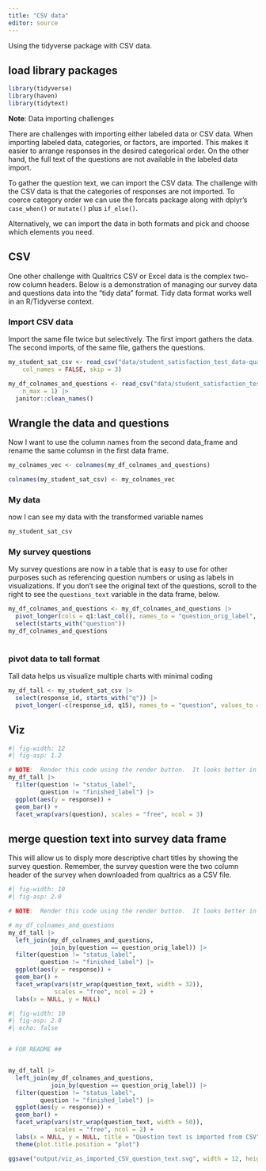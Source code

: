 ```yaml
---
title: "CSV data"
editor: source
---
```


Using the tidyverse package with CSV data.  

## load library packages

```r
library(tidyverse)
library(haven)
library(tidytext)
```
**Note**:  Data importing challenges

There are challenges with importing either labeled data or CSV data.  When importing labeled data, categories, or factors, are imported.  This makes it easier to arrange responses in the desired categorical order.  On the other hand, the full text of the questions are not available in the labeled data import.  

To gather the question text, we can  import the CSV data.  The challenge with the CSV data is that the categories of responses are not imported.  To coerce category order we can use the forcats package along with dplyr's `case_when()` or `mutate()` plus `if_else()`.

Alternatively, we can import the data in both formats and pick and choose which elements you need.

## CSV 

One other challenge with Qualtrics CSV or Excel data is the complex two-row column headers.  Below is a demonstration of managing our survey data and questions data into the "tidy data" format.  Tidy data format works well in an R/Tidyverse context.

### Import CSV data

Import the same file twice but selectively.  The first import gathers the data.  The second imports, of the same file, gathers the questions.

```r
my_student_sat_csv <- read_csv("data/student_satisfaction_test_data-qualtrics.csv", 
    col_names = FALSE, skip = 3)

my_df_colnames_and_questions <- read_csv("data/student_satisfaction_test_data-qualtrics.csv", 
    n_max = 1) |> 
  janitor::clean_names()
```


## Wrangle the data and questions


Now I want to use the column names from the second data_frame and rename the same columsn in the first data frame.

```r
my_colnames_vec <- colnames(my_df_colnames_and_questions)

colnames(my_student_sat_csv) <- my_colnames_vec
```

### My data

now I can see my data with the transformed variable names

```r
my_student_sat_csv
```

### My survey questions

My survey questions are now in a table that is easy to use for other purposes such as referencing question numbers or using as labels in visualizations. If you don't see the original text of the questions, scroll to the right to see the `questions_text` variable in the data frame, below.

```r
my_df_colnames_and_questions <- my_df_colnames_and_questions |> 
  pivot_longer(cols = q1:last_col(), names_to = "question_orig_label", values_to = "question_text") |> 
  select(starts_with("question")) 
my_df_colnames_and_questions
  
```

### pivot data to tall format

Tall data helps us visualize multiple charts with minimal coding

```r
my_df_tall <- my_student_sat_csv |>
  select(response_id, starts_with("q")) |>
  pivot_longer(-c(response_id, q15), names_to = "question", values_to = "response")
```


## Viz

```r
#| fig-width: 12
#| fig-asp: 1.2

# NOTE:  Render this code using the render button.  It looks better in the rendered document
my_df_tall |> 
  filter(question != "status_label",
         question != "finished_label") |> 
  ggplot(aes(y = response)) +
  geom_bar() +
  facet_wrap(vars(question), scales = "free", ncol = 3)
```

## merge question text into survey data frame

This will allow us to disply more descriptive chart titles by showing the survey question.  Remember, the survey question were the two column header of the survey when downloaded from qualtrics as a CSV file.

```r
#| fig-width: 10
#| fig-asp: 2.0

# NOTE:  Render this code using the render button.  It looks better in the rendered document

# my_df_colnames_and_questions
my_df_tall |> 
  left_join(my_df_colnames_and_questions, 
            join_by(question == question_orig_label)) |> 
  filter(question != "status_label",
         question != "finished_label") |> 
  ggplot(aes(y = response)) +
  geom_bar() +
  facet_wrap(vars(str_wrap(question_text, width = 32)), 
             scales = "free", ncol = 2) +
  labs(x = NULL, y = NULL)
```


```r
#| fig-width: 10
#| fig-asp: 2.0
#| echo: false


# FOR README ##


my_df_tall |> 
  left_join(my_df_colnames_and_questions, 
            join_by(question == question_orig_label)) |> 
  filter(question != "status_label",
         question != "finished_label") |> 
  ggplot(aes(y = response)) +
  geom_bar() +
  facet_wrap(vars(str_wrap(question_text, width = 50)), 
             scales = "free", ncol = 2) +
  labs(x = NULL, y = NULL, title = "Question text is imported from CSV") +
  theme(plot.title.position = "plot")

ggsave("output/viz_as_imported_CSV_question_text.svg", width = 12, height = 30)
```